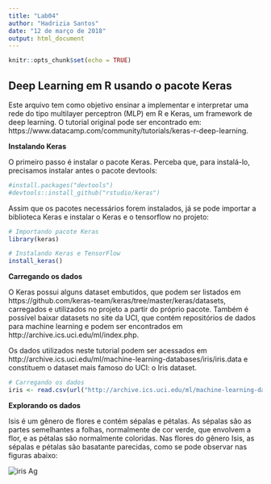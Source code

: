 ```yaml
---
title: "Lab04"
author: "Hadrizia Santos"
date: "12 de março de 2018"
output: html_document
---
```


```r
knitr::opts_chunk$set(echo = TRUE)
```

## Deep Learning em R usando o pacote Keras

  Este arquivo tem como objetivo ensinar a implementar e interpretar uma rede do tipo multilayer perceptron (MLP) em R e Keras, um framework de deep learning. O tutorial original pode ser encontrado em: https://www.datacamp.com/community/tutorials/keras-r-deep-learning.
  
**Instalando Keras**
  
  O primeiro passo é instalar o pacote Keras. Perceba que, para instalá-lo, precisamos instalar antes o pacote devtools: 
  
```r
#install.packages("devtools")
#devtools::install_github("rstudio/keras")
```

  Assim que os pacotes necessários forem instalados, já se pode importar a biblioteca Keras e instalar o Keras e o tensorflow no projeto:
  
```r
# Importando pacote Keras
library(keras)

# Instalando Keras e TensorFlow
install_keras()
```

**Carregando os dados**

  O Keras possui alguns dataset embutidos, que podem ser listados em https://github.com/keras-team/keras/tree/master/keras/datasets, carregados e utilizados no projeto a partir do próprio pacote. 
Também é possível baixar datasets no site da UCI, que contém repositórios de dados para machine learning e podem ser encontrados em http://archive.ics.uci.edu/ml/index.php.

  Os dados utilizados neste tutorial podem ser acessados em http://archive.ics.uci.edu/ml/machine-learning-databases/iris/iris.data e constituem o dataset mais famoso do UCI: o Iris dataset.
  
```r
# Carregando os dados
iris <- read.csv(url("http://archive.ics.uci.edu/ml/machine-learning-databases/iris/iris.data"), header = FALSE) 
```

**Explorando os dados**

  Isis é um gênero de flores e contém sépalas e pétalas. As sépalas são as partes semelhantes a folhas, normalmente de cor verde, que envolvem a flor, e as pétalas são normalmente coloridas. Nas flores do gênero Isis, as sépalas e pétalas são basatante parecidas, como se pode observar nas figuras abaixo: 
  
![iris](iris-machinelearning.png)
  Ag








